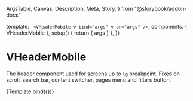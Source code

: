   ArgsTable,
  Canvas,
  Description,
  Meta,
  Story,
} from "@storybook/addon-docs"

<Meta
  title="Components/VHeader/VHeaderMobile/VHeaderMobile"
  component={VHeaderMobile}
  decorators={WithSuspense}
/>

  template: `
    <VHeaderMobile v-bind="args" v-on="args" />`,
  components: { VHeaderMobile },
  setup() {
    return { args }
  },
})

# VHeaderMobile

<Description of={VHeaderMobile} />

<ArgsTable of={VHeaderMobile} />

The header component used for screens up to `lg` breakpoint. Fixed on scroll,
search bar, content switcher, pages menu and filters button.

<Canvas>
  <Story name="Default">{Template.bind({})}</Story>
</Canvas>
